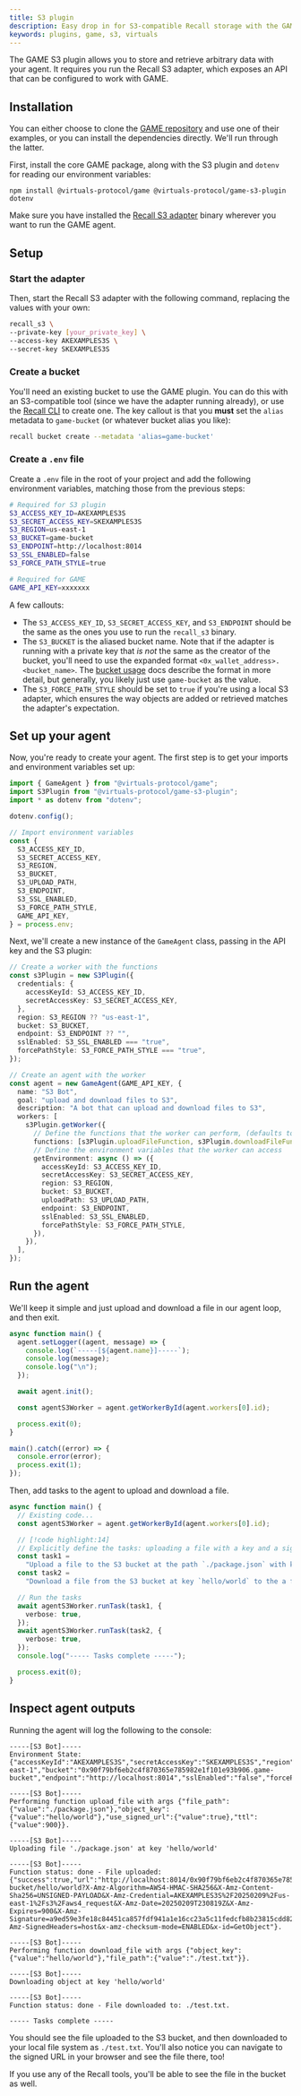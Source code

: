 ```yaml
---
title: S3 plugin
description: Easy drop in for S3-compatible Recall storage with the GAME framework.
keywords: plugins, game, s3, virtuals
---
```


The GAME S3 plugin allows you to store and retrieve arbitrary data with your agent. It requires you
run the Recall S3 adapter, which exposes an API that can be configured to work with GAME.

<Steps>

<Step>

## Installation

You can either choose to clone the [GAME repository](https://github.com/game-by-virtuals/game-node)
and use one of their examples, or you can install the dependencies directly. We'll run through the
latter.

First, install the core GAME package, along with the S3 plugin and `dotenv` for reading our
environment variables:

```package-install
npm install @virtuals-protocol/game @virtuals-protocol/game-s3-plugin dotenv
```

Make sure you have installed the [Recall S3 adapter](/tools/s3) binary wherever you want to run the
GAME agent.

</Step>

<Step>

## Setup

### Start the adapter

Then, start the Recall S3 adapter with the following command, replacing the values with your own:

```sh
recall_s3 \
--private-key [your_private_key] \
--access-key AKEXAMPLES3S \
--secret-key SKEXAMPLES3S
```

### Create a bucket

You'll need an existing bucket to use the GAME plugin. You can do this with an S3-compatible tool
(since we have the adapter running already), or use the [Recall CLI](/tools/cli) to create one. The
key callout is that you **must** set the `alias` metadata to `game-bucket` (or whatever bucket alias
you like):

```sh
recall bucket create --metadata 'alias=game-bucket'
```

### Create a `.env` file

Create a `.env` file in the root of your project and add the following environment variables,
matching those from the previous steps:

```bash
# Required for S3 plugin
S3_ACCESS_KEY_ID=AKEXAMPLES3S
S3_SECRET_ACCESS_KEY=SKEXAMPLES3S
S3_REGION=us-east-1
S3_BUCKET=game-bucket
S3_ENDPOINT=http://localhost:8014
S3_SSL_ENABLED=false
S3_FORCE_PATH_STYLE=true

# Required for GAME
GAME_API_KEY=xxxxxxx
```

A few callouts:

- The `S3_ACCESS_KEY_ID`, `S3_SECRET_ACCESS_KEY`, and `S3_ENDPOINT` should be the same as the ones
  you use to run the `recall_s3` binary.
- The `S3_BUCKET` is the aliased bucket name. Note that if the adapter is running with a private key
  that _is not_ the same as the creator of the bucket, you'll need to use the expanded format
  `<0x_wallet_address>.<bucket_name>`. The [bucket usage](/tools/s3#create-an-aliased-bucket) docs
  describe the format in more detail, but generally, you likely just use `game-bucket` as the value.
- The `S3_FORCE_PATH_STYLE` should be set to `true` if you're using a local S3 adapter, which
  ensures the way objects are added or retrieved matches the adapter's expectation.

</Step>

<Step>

## Set up your agent

Now, you're ready to create your agent. The first step is to get your imports and environment
variables set up:

```typescript title="src/agent.ts"
import { GameAgent } from "@virtuals-protocol/game";
import S3Plugin from "@virtuals-protocol/game-s3-plugin";
import * as dotenv from "dotenv";

dotenv.config();

// Import environment variables
const {
  S3_ACCESS_KEY_ID,
  S3_SECRET_ACCESS_KEY,
  S3_REGION,
  S3_BUCKET,
  S3_UPLOAD_PATH,
  S3_ENDPOINT,
  S3_SSL_ENABLED,
  S3_FORCE_PATH_STYLE,
  GAME_API_KEY,
} = process.env;
```

Next, we'll create a new instance of the `GameAgent` class, passing in the API key and the S3
plugin:

```typescript
// Create a worker with the functions
const s3Plugin = new S3Plugin({
  credentials: {
    accessKeyId: S3_ACCESS_KEY_ID,
    secretAccessKey: S3_SECRET_ACCESS_KEY,
  },
  region: S3_REGION ?? "us-east-1",
  bucket: S3_BUCKET,
  endpoint: S3_ENDPOINT ?? "",
  sslEnabled: S3_SSL_ENABLED === "true",
  forcePathStyle: S3_FORCE_PATH_STYLE === "true",
});

// Create an agent with the worker
const agent = new GameAgent(GAME_API_KEY, {
  name: "S3 Bot",
  goal: "upload and download files to S3",
  description: "A bot that can upload and download files to S3",
  workers: [
    s3Plugin.getWorker({
      // Define the functions that the worker can perform, (defaults to all functions defined in the plugin)
      functions: [s3Plugin.uploadFileFunction, s3Plugin.downloadFileFunction],
      // Define the environment variables that the worker can access
      getEnvironment: async () => ({
        accessKeyId: S3_ACCESS_KEY_ID,
        secretAccessKey: S3_SECRET_ACCESS_KEY,
        region: S3_REGION,
        bucket: S3_BUCKET,
        uploadPath: S3_UPLOAD_PATH,
        endpoint: S3_ENDPOINT,
        sslEnabled: S3_SSL_ENABLED,
        forcePathStyle: S3_FORCE_PATH_STYLE,
      }),
    }),
  ],
});
```

</Step>

<Step>

## Run the agent

We'll keep it simple and just upload and download a file in our agent loop, and then exit.

```typescript title="src/agent.ts"
async function main() {
  agent.setLogger((agent, message) => {
    console.log(`-----[${agent.name}]-----`);
    console.log(message);
    console.log("\n");
  });

  await agent.init();

  const agentS3Worker = agent.getWorkerById(agent.workers[0].id);

  process.exit(0);
}

main().catch((error) => {
  console.error(error);
  process.exit(1);
});
```

Then, add tasks to the agent to upload and download a file.

```typescript title="src/agent.ts"
async function main() {
  // Existing code...
  const agentS3Worker = agent.getWorkerById(agent.workers[0].id);

  // [!code highlight:14]
  // Explicitly define the tasks: uploading a file with a key and a signed URL, and downloading a file
  const task1 =
    "Upload a file to the S3 bucket at the path `./package.json` with key `hello/world` and use a signed URL with a TTL of 900 seconds";
  const task2 =
    "Download a file from the S3 bucket at key `hello/world` to the a file at `./test.txt`";

  // Run the tasks
  await agentS3Worker.runTask(task1, {
    verbose: true,
  });
  await agentS3Worker.runTask(task2, {
    verbose: true,
  });
  console.log("----- Tasks complete -----");

  process.exit(0);
}
```

</Step>

<Step>

## Inspect agent outputs

Running the agent will log the following to the console:

```
-----[S3 Bot]-----
Environment State: {"accessKeyId":"AKEXAMPLES3S","secretAccessKey":"SKEXAMPLES3S","region":"us-east-1","bucket":"0x90f79bf6eb2c4f870365e785982e1f101e93b906.game-bucket","endpoint":"http://localhost:8014","sslEnabled":"false","forcePathStyle":"true"}

-----[S3 Bot]-----
Performing function upload_file with args {"file_path":{"value":"./package.json"},"object_key":{"value":"hello/world"},"use_signed_url":{"value":true},"ttl":{"value":900}}.

-----[S3 Bot]-----
Uploading file './package.json' at key 'hello/world'

-----[S3 Bot]-----
Function status: done - File uploaded:
{"success":true,"url":"http://localhost:8014/0x90f79bf6eb2c4f870365e785982e1f101e93b906.game-bucket/hello/world?X-Amz-Algorithm=AWS4-HMAC-SHA256&X-Amz-Content-Sha256=UNSIGNED-PAYLOAD&X-Amz-Credential=AKEXAMPLES3S%2F20250209%2Fus-east-1%2Fs3%2Faws4_request&X-Amz-Date=20250209T230819Z&X-Amz-Expires=900&X-Amz-Signature=a9ed59e3fe18c84451ca857fdf941a1e16cc23a5c11fedcfb8b23815cdd82cc3&X-Amz-SignedHeaders=host&x-amz-checksum-mode=ENABLED&x-id=GetObject"}.

-----[S3 Bot]-----
Performing function download_file with args {"object_key":{"value":"hello/world"},"file_path":{"value":"./test.txt"}}.

-----[S3 Bot]-----
Downloading object at key 'hello/world'

-----[S3 Bot]-----
Function status: done - File downloaded to: ./test.txt.

----- Tasks complete -----
```

You should see the file uploaded to the S3 bucket, and then downloaded to your local file system as
`./test.txt`. You'll also notice you can navigate to the signed URL in your browser and see the file
there, too!

If you use any of the Recall tools, you'll be able to see the file in the bucket as well.

</Step>

</Steps>
